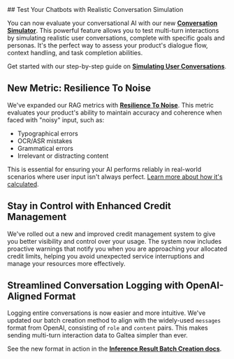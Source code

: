 <Update label="2025-07-14" description="Conversation Simulation, New Metric, and Credit Management">
## Test Your Chatbots with Realistic Conversation Simulation

You can now evaluate your conversational AI with our new **[Conversation Simulator](/concepts/conversation-simulator)**. This powerful feature allows you to test multi-turn interactions by simulating realistic user conversations, complete with specific goals and personas. It's the perfect way to assess your product's dialogue flow, context handling, and task completion abilities.

Get started with our step-by-step guide on **[Simulating User Conversations](/sdk/tutorials/simulating-conversations)**.

## New Metric: Resilience To Noise

We've expanded our RAG metrics with **[Resilience To Noise](/concepts/metric/resilience-to-noise)**. This metric evaluates your product's ability to maintain accuracy and coherence when faced with "noisy" input, such as:
- Typographical errors
- OCR/ASR mistakes
- Grammatical errors
- Irrelevant or distracting content

This is essential for ensuring your AI performs reliably in real-world scenarios where user input isn't always perfect. [Learn more about how it's calculated](/concepts/metric/resilience-to-noise).

## Stay in Control with Enhanced Credit Management

We've rolled out a new and improved credit management system to give you better visibility and control over your usage. The system now includes proactive warnings that notify you when you are approaching your allocated credit limits, helping you avoid unexpected service interruptions and manage your resources more effectively.

## Streamlined Conversation Logging with OpenAI-Aligned Format

Logging entire conversations is now easier and more intuitive. We've updated our batch creation method to align with the widely-used `messages` format from OpenAI, consisting of `role` and `content` pairs. This makes sending multi-turn interaction data to Galtea simpler than ever.

See the new format in action in the **[Inference Result Batch Creation docs](/sdk/api/inference-result/create-batch)**.

</Update>
